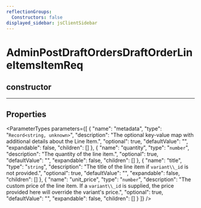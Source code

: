 ```yaml
---
reflectionGroups:
  Constructors: false
displayed_sidebar: jsClientSidebar
---
```



# AdminPostDraftOrdersDraftOrderLineItemsItemReq

## constructor

___

## Properties

<ParameterTypes parameters={[
  {
    "name": "metadata",
    "type": "`Record<string, unknown>`",
    "description": "The optional key-value map with additional details about the Line Item.",
    "optional": true,
    "defaultValue": "",
    "expandable": false,
    "children": []
  },
  {
    "name": "quantity",
    "type": "`number`",
    "description": "The quantity of the line item.",
    "optional": true,
    "defaultValue": "",
    "expandable": false,
    "children": []
  },
  {
    "name": "title",
    "type": "`string`",
    "description": "The title of the line item if `variant\\_id` is not provided.",
    "optional": true,
    "defaultValue": "",
    "expandable": false,
    "children": []
  },
  {
    "name": "unit_price",
    "type": "`number`",
    "description": "The custom price of the line item. If a `variant\\_id` is supplied, the price provided here will override the variant's price.",
    "optional": true,
    "defaultValue": "",
    "expandable": false,
    "children": []
  }
]} />
